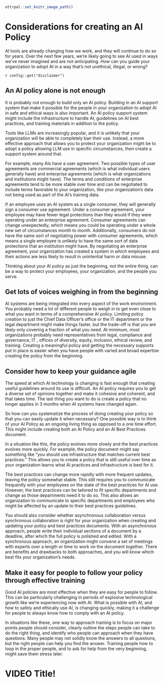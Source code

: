 ```r
ottrpal::set_knitr_image_path()
```

# Considerations for creating an AI Policy

AI tools are already changing how we work, and they will continue to do so for years. Over the next few years, we're likely going to see AI used in ways we've never imagined and are not anticipating. How can you guide your organization to adopt AI in a way that's not unethical, illegal, or wrong?

<div class = disclaimer>
`r config::get("disclaimer")`
</div>

## An AI policy alone is not enough

It is probably not enough to build only an AI policy. Building in an AI support system that make it possible for the people in your organization to adopt AI in safe and ethical ways is also important. An AI policy support system might include the infrastructure to handle AI, guidelines on AI best practices, and training materials in addition to the policy. 

Tools like LLMs are increasingly popular, and it is unlikely that your organization will be able to completely ban their use. Instead, a more effective approach that allows you to protect your organization might be to adopt a policy allowing LLM use in specific circumstances, then create a support system around that.

For example, many AIs have a user agreement. Two possible types of user agreements are commercial agreements (which is what individual users generally have) and enterprise agreements (which is what organizations and institutions might have). The terms and conditions of enterprise agreements tend to be more stable over time and can be negotiated to include terms favorable to your organization, like your organization's data not being used as part of the AI's training data. 

If an employee uses an AI system as a single consumer, they will generally sign a consumer use agreement. Under a consumer agreement, your employee may have fewer legal protections than they would if they were operating under an enterprise agreement. Consumer agreements can change unexpectedly, which means you could be operating under a whole new set of circumstances month to month. Additionally, consumers do not have the same sort of negotiating power with consumer agreements, which means a single employee is unlikely to have the same sort of data protections that an institution might have. By negotiating an enterprise agreement, your organization has created a system in which employees and their actions are less likely to result in unintential harm or data misuse.

Thinking about your AI policy as just the beginning, not the entire thing, can be a way to protect your employees, your organization, and the people you serve.

## Get lots of voices weighing in from the beginning

AI systems are being integrated into every aspect of the work environment. You probably need a lot of different people to weigh in to get even close to what you want in terms of a comprehensive AI policy. Limiting policy creation to just the Chief Data Officer's office or the IT department or the legal department might make things faster, but the trade-off is that you are likely only covering a fraction of what you need. At minimum, most organizations probably need representatives from legal, compliance and governance, IT , offices of diversity, equity, inclusion, ethical review, and training. Creating a meaningful policy and getting the necessary supports put in place is easier when you have people with varied and broad expertise creating the policy from the beginning.

## Consider how to keep your guidance agile

The speed at which AI technology is changing is fast enough that creating useful guidelines around its use is difficult. An AI policy requires you to get a diverse set of opinions together and make it cohesive and coherent, and that takes time. The last thing you want to do is create a policy that no longer applies in 3 months when AI systems have changed again.

So how can you systematize the process of doing creating your policy so that you can easily update it when necessary? One possible way is to think of your AI Policy as an ongoing living thing as opposed to a one time effort. This might include creating both an AI Policy and an AI Best Practices document. 

In a situation like this, the policy evolves more slowly and the best practices evolves more quickly. For example, the policy document might say something like "you should use infrastructure that matches current best practices." This allows you to create a policy that is still useful over time as your organization learns what AI practices and infrastructure is best for it.

The best practices can change more rapidly with more frequent updates, leaving the policy somewhat stable. This still requires you to communicate frequently with your employees on the state of the best practices for AI use. However, the best practices can be tailored to fit specific departments and change as those departments need it to do so. This also allows an organization to communicate to specific departments and employees who might be affected by an update to their best practices guidelines.

You should also consider whether asynchronous collaboration versus synchronous collaboration is right for your organization when creating and updating your policy and best practices documents. With an asynchronous approach, people write their individual sections of a document by a deadline, after which the full policy is polished and edited. With a synchronous approach, an organization might convene a set of meetings with experts over a length or time to work on the document together. There are benefits and drawbacks to both approaches, and you will know which best fits your organization's needs.

## Make it easy for people to follow your policy through effective training

Good AI policies are most effective when they are easy for people to follow. This can be particularly challenging in periods of explosive technological growth like we're experiencing now with AI. What is possible with AI, and how to safely and ethically use AI, is changing quickly, making it a challenge for people to always know how to comply with an AI policy.

In situations like these, one way to approach training is to focus on major points people should consider, clearly outline the steps people can take to do the right thing, and identify who people can approach when they have questions. Many people may not solidly know the answers to all questions, but the right people can help you find the answer. Training people how to loop in the proper people, and to ask for help from the very beginning, might save them stress later. 

# VIDEO Title!
